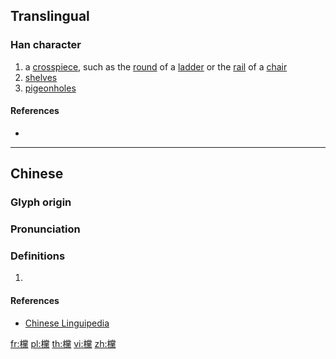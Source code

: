 ==Translingual==

===Han character===
{{Han char|rn=75|rad=木|as=20|sn=24|four=49931|canj=DFBF|ids=⿰木黨}}

# a [[crosspiece]], such as the [[round]] of a [[ladder]] or the [[rail]] of a [[chair]]
# [[shelves]]
# [[pigeonholes]]

====References====
* {{Han ref|kx=0564.040|dkj=15953|dj=0953.070|hdz=21325.120|uh=6B13|ud=27411|bh=F8AC|bd=63660}}

----

==Chinese==
{{zh-forms|s=𣗋}}

===Glyph origin===
{{Han etym}}

===Pronunciation===
{{zh-pron
|m=dǎng
|c=dong1,dong2
|mc=y
|oc=y
|ma=
|cat=n
}}

===Definitions===
{{zh-hanzi}}

# {{zh-alt-name|食茱萸}}

====References====
* [http://chinese-linguipedia.org/clk/search/%E6%AC%93/154283/307445 Chinese Linguipedia]

[[fr:欓]]
[[pl:欓]]
[[th:欓]]
[[vi:欓]]
[[zh:欓]]
